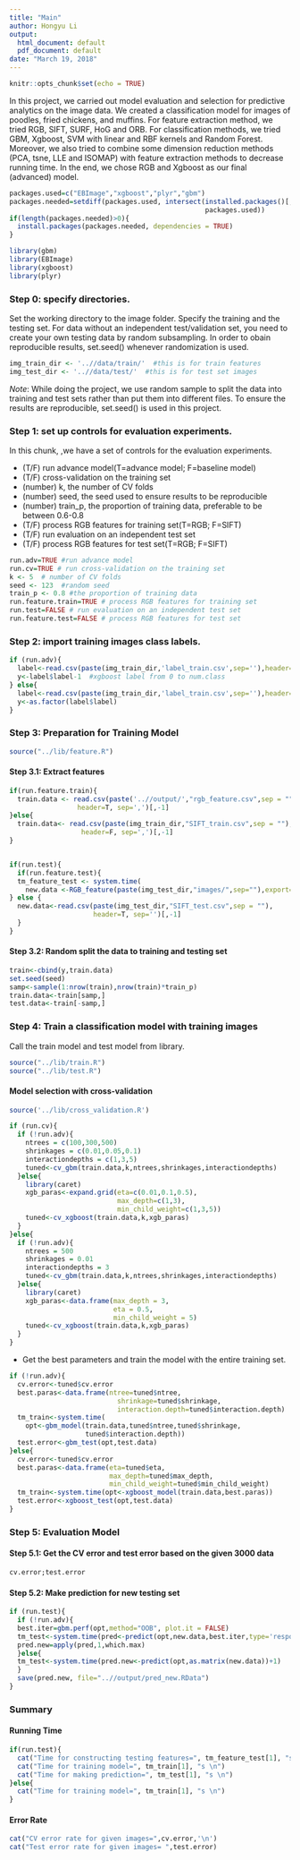 ---
title: "Main"
author: Hongyu Li
output:
  html_document: default
  pdf_document: default
date: "March 19, 2018"
---

```{r}
knitr::opts_chunk$set(echo = TRUE)
```

In this project, we carried out model evaluation and selection for predictive analytics on the image data. We created a classification model for images of poodles, fried chickens, and muffins. For feature extraction method, we tried RGB, SIFT, SURF, HoG and ORB. For classification methods, we tried GBM, Xgboost, SVM with linear and RBF kernels and Random Forest. Moreover, we also tried to combine some dimension reduction methods (PCA, tsne, LLE and ISOMAP) with feature extraction methods to decrease running time. In the end, we chose RGB and Xgboost as our final (advanced) model.

```{r warning=FALSE,message=FALSE}
packages.used=c("EBImage","xgboost","plyr","gbm")
packages.needed=setdiff(packages.used, intersect(installed.packages()[,1],
                                                 packages.used))
if(length(packages.needed)>0){
  install.packages(packages.needed, dependencies = TRUE)
}

library(gbm)
library(EBImage)
library(xgboost)
library(plyr)
```

### Step 0: specify directories.

Set the working directory to the image folder. Specify the training and the testing set. For data without an independent test/validation set, you need to create your own testing data by random subsampling. In order to obain reproducible results, set.seed() whenever randomization is used. 


```{r}
img_train_dir <- '..//data/train/'  #this is for train features
img_test_dir <- '..//data/test/'  #this is for test set images
```

*Note*: While doing the project, we use random sample to split the data into training and test sets rather than put them into different files. To ensure the results are reproducible, set.seed() is used in this project.
\


### Step 1: set up controls for evaluation experiments.

In this chunk, ,we have a set of controls for the evaluation experiments. 

+ (T/F) run advance model(T=advance model; F=baseline model)
+ (T/F) cross-validation on the training set
+ (number) k, the number of CV folds
+ (number) seed, the seed used to ensure results to be reproducible
+ (number) train_p, the proportion of training data, preferable to be between 0.6-0.8
+ (T/F) process RGB features for training set(T=RGB; F=SIFT)
+ (T/F) run evaluation on an independent test set
+ (T/F) process RGB features for test set(T=RGB; F=SIFT)

```{r exp_setup}
run.adv=TRUE #run advance model 
run.cv=TRUE # run cross-validation on the training set
k <- 5  # number of CV folds
seed <- 123  #random seed
train_p <- 0.8 #the proportion of training data
run.feature.train=TRUE # process RGB features for training set
run.test=FALSE # run evaluation on an independent test set
run.feature.test=FALSE # process RGB features for test set
```



### Step 2: import training images class labels.

```{r}
if (run.adv){
  label<-read.csv(paste(img_train_dir,'label_train.csv',sep=''),header=T,sep=',')
  y<-label$label-1  #xgboost label from 0 to num.class
} else{
  label<-read.csv(paste(img_train_dir,'label_train.csv',sep=''),header=T,sep=',')
  y<-as.factor(label$label) 
}

```

### Step 3: Preparation for Training Model


```{r}
source("../lib/feature.R")
```


#### Step 3.1: Extract features

```{r}
if(run.feature.train){
  train.data <- read.csv(paste('..//output/',"rgb_feature.csv",sep = ""), 
                 header=T, sep=',')[,-1]  
}else{
  train.data<- read.csv(paste(img_train_dir,"SIFT_train.csv",sep = ""), 
                  header=F, sep=',')[,-1]
}


if(run.test){
  if(run.feature.test){
  tm_feature_test <- system.time(
    new.data <-RGB_feature(paste(img_test_dir,"images/",sep=""),export=T))
} else {
  new.data<-read.csv(paste(img_test_dir,"SIFT_test.csv",sep = ""), 
                     header=T, sep='')[,-1]
  }
}
```


#### Step 3.2: Random split the data to training and testing set

```{r}
train<-cbind(y,train.data)
set.seed(seed)
samp<-sample(1:nrow(train),nrow(train)*train_p)
train.data<-train[samp,]
test.data<-train[-samp,]
```

### Step 4: Train a classification model with training images
Call the train model and test model from library. 


```{r loadlib}
source("../lib/train.R")
source("../lib/test.R")
```

#### Model selection with cross-validation

```{r warning=FALSE,message=FALSE,include=FALSE}
source('../lib/cross_validation.R')

if (run.cv){
  if (!run.adv){
    ntrees = c(100,300,500)
    shrinkages = c(0.01,0.05,0.1)
    interactiondepths = c(1,3,5)
    tuned<-cv_gbm(train.data,k,ntrees,shrinkages,interactiondepths)
  }else{
    library(caret)
    xgb_paras<-expand.grid(eta=c(0.01,0.1,0.5),
                           max_depth=c(1,3),
                           min_child_weight=c(1,3,5))
    tuned<-cv_xgboost(train.data,k,xgb_paras)
  }
}else{
  if (!run.adv){
    ntrees = 500
    shrinkages = 0.01
    interactiondepths = 3
    tuned<-cv_gbm(train.data,k,ntrees,shrinkages,interactiondepths)
  }else{
    library(caret)
    xgb_paras<-data.frame(max_depth = 3,
                          eta = 0.5,
                          min_child_weight = 5)
    tuned<-cv_xgboost(train.data,k,xgb_paras)
  }
}
```


* Get the best parameters and train the model with the entire training set.

```{r warning=FALSE,message=FALSE}
if (!run.adv){
  cv.error<-tuned$cv.error
  best.paras<-data.frame(ntree=tuned$ntree,
                           shrinkage=tuned$shrinkage,
                           interaction.depth=tuned$interaction.depth)
  tm_train<-system.time(
    opt<-gbm_model(train.data,tuned$ntree,tuned$shrinkage,
                   tuned$interaction.depth))
  test.error<-gbm_test(opt,test.data)
}else{
  cv.error<-tuned$cv.error
  best.paras<-data.frame(eta=tuned$eta,
                         max_depth=tuned$max_depth,
                         min_child_weight=tuned$min_child_weight)
  tm_train<-system.time(opt<-xgboost_model(train.data,best.paras))
  test.error<-xgboost_test(opt,test.data)
}
```


### Step 5: Evaluation Model 

#### Step 5.1: Get the CV error and test error based on the given 3000 data

```{r}
cv.error;test.error
```


#### Step 5.2: Make prediction for new testing set

```{r}
if (run.test){
  if (!run.adv){
  best.iter=gbm.perf(opt,method="OOB", plot.it = FALSE)
  tm_test<-system.time(pred<-predict(opt,new.data,best.iter,type='response'))
  pred.new=apply(pred,1,which.max)
  }else{
  tm_test<-system.time(pred.new<-predict(opt,as.matrix(new.data))+1)
  }
  save(pred.new, file="..//output/pred_new.RData")
}
```


### Summary

#### Running Time
```{r}
if(run.test){
  cat("Time for constructing testing features=", tm_feature_test[1], "s \n")
  cat("Time for training model=", tm_train[1], "s \n")
  cat("Time for making prediction=", tm_test[1], "s \n")
}else{
  cat("Time for training model=", tm_train[1], "s \n")
}

```


#### Error Rate
```{r}
cat("CV error rate for given images=",cv.error,'\n')
cat("Test error rate for given images= ",test.error)
```
